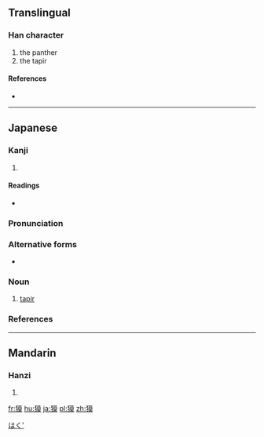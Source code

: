 ==Translingual==

===Han character===
{{Han char|rn=94|rad=犬|as=11|sn=14|four=|canj=大竹廿日大 (KHTAK)}}

# the panther
# the tapir

====References====
* {{Han ref|kx=0717.300|dkj=20638|dj=1129.080|hdz=21362.040|uh=734F|ud=29519}}

----

==Japanese==

===Kanji===
{{ja-kanji|grade=|rs=犬11}}

# {{defn|lang=ja|sort=犬11}}

====Readings====
* {{ja-readings|kanon=[[ばく]] (baku)|goon=[[みゃく]] (myaku)}}

===Pronunciation===
{{wikipedia|バク|lang=ja}}
{{ja-kanjitab|ばく|yomi=o}}
{{ja-pron|ばく|acc=a|acc_ref=NHK,DJR|y=ko}}

===Alternative forms===
* {{ja-l|貘}}

===Noun===
{{ja-noun|ばく|バク}}

# [[tapir]]

===References===
<references/>
[[Category:ja:Odd-toed ungulates|はく']]
----

==Mandarin==

===Hanzi===
{{cmn-hanzi|pin=[[mú]] ([[mu2]])|wg=mu<sup>2</sup>}}

# {{defn|lang=cmn|sort=犬11}}

[[fr:獏]]
[[hu:獏]]
[[ja:獏]]
[[pl:獏]]
[[zh:獏]]
